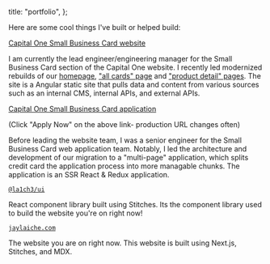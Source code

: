 
  title: "portfolio",
};

Here are some cool things I've built or helped build:

[Capital One Small Business Card website](https://www.capitalone.com/small-business/credit-cards/homepage/)

I am currently the lead engineer/engineering manager for the Small Business Card section of the Capital One website. I recently led modernized rebuilds of our [homepage](https://www.capitalone.com/small-business/credit-cards/homepage/), ["all cards" page](https://www.capitalone.com/small-business/credit-cards/) and ["product detail" pages](https://www.capitalone.com/small-business/credit-cards/spark-cash-plus/). The site is a Angular static site that pulls data and content from various sources such as an internal CMS, internal APIs, and external APIs.

[Capital One Small Business Card application](https://www.capitalone.com/small-business/credit-cards/spark-cash-plus/)

(Click "Apply Now" on the above link- production URL changes often)

Before leading the website team, I was a senior engineer for the Small Business Card web application team. Notably, I led the architecture and development of our migration to a "multi-page" application, which splits credit card the application process into more managable chunks. The application is an SSR React & Redux application.

[`@la1ch3/ui`](https://github.com/LA1CH3/ui)

React component library built using Stitches. Its the component library used to build the website you're on right now!

[`jaylaiche.com`](https://github.com/LA1CH3/jaylaiche.com)

The website you are on right now. This website is built using Next.js, Stitches, and MDX.

